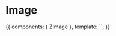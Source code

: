 
<Meta title="Atoms/Image" component={ZImage} />

# Image

<Props of={ZImage} />

<Preview>
  <Story name="Common">
    {{
        components: { ZImage },
        template: `<ZImage
          src="https://zhp.pl/wp-content/uploads/2020/06/News-podsumowanie-na-obozie-kopia-850x468.png"
          :sources="[
            {
              srcset: 'https://zhp.pl/wp-content/uploads/2020/06/News-podsumowanie-na-obozie-kopia-850x468.png',
              media: '(min-width: 480px)',
              type: 'image/png'
            },
            {
              srcset: 'https://zhp.pl/wp-content/uploads/2020/06/News-podsumowanie-na-obozie-kopia-850x468.png'
            }
          ]"
          alt="Akcja letnia jako podsumowanie roku harcerskiego"
        />`,
    }}
  </Story>
</Preview>
